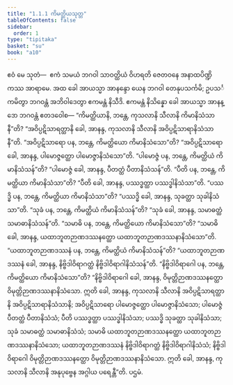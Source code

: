 ```yaml
---
title: "1.1.1 ကိမတ္ထိယသုတ္တ"
tableOfContents: false
sidebar:
  order: 1
type: "tipitaka"
basket: "su"
book: "a10"
---
```



<DynamicBreadcrumb />

<Division number="1" book="a10" e="ch" v="17" p="257">

<Paragraph number="2" book="a10">
ဧဝံ မေ သုတံ—  ဧကံ သမယံ ဘဂဝါ သာဝတ္ထိယံ ဝိဟရတိ ဇေတဝနေ အနာထပိဏ္ဍိကဿ အာရာမေ. အထ ခေါ အာယသ္မာ အာနန္ဒော ယေန ဘဂဝါ တေနုပသင်္ကမိ; ဥပသင်္ကမိတွာ ဘဂဝန္တံ အဘိဝါဒေတွာ ဧကမန္တံ နိသီဒိ. ဧကမန္တံ နိသိန္နော ခေါ အာယသ္မာ အာနန္ဒော ဘဂဝန္တံ ဧတဒဝေါစ—
</Paragraph>

<Paragraph number="3" book="a10">
“ကိမတ္ထိယာနိ, ဘန္တေ, ကုသလာနိ သီလာနိ ကိမာနိသံသာနီ”တိ? “အဝိပ္ပဋိသာရတ္ထာနိ ခေါ, အာနန္ဒ, ကုသလာနိ သီလာနိ အဝိပ္ပဋိသာရာနိသံသာနီ”တိ.
</Paragraph>

<Paragraph number="4" book="a10">
“အဝိပ္ပဋိသာရော ပန, ဘန္တေ, ကိမတ္ထိယော ကိမာနိသံသော”တိ? “အဝိပ္ပဋိသာရော ခေါ, အာနန္ဒ, ပါမောဇ္ဇတ္ထော ပါမောဇ္ဇာနိသံသော”တိ.
</Paragraph>

<Paragraph number="5" book="a10">
“ပါမောဇ္ဇံ ပန, ဘန္တေ, ကိမတ္ထိယံ ကိမာနိသံသန်”တိ? “ပါမောဇ္ဇံ ခေါ, အာနန္ဒ, ပီတတ္ထံ ပီတာနိသံသန်”တိ.
</Paragraph>

<Paragraph number="6" book="a10">
“ပီတိ ပန, ဘန္တေ, ကိမတ္ထိယာ ကိမာနိသံသာ”တိ? “ပီတိ ခေါ, အာနန္ဒ, ပဿဒ္ဓတ္ထာ ပဿဒ္ဓါနိသံသာ”တိ.
</Paragraph>

<Paragraph number="7" book="a10">
“ပဿဒ္ဓိ ပန, ဘန္တေ, ကိမတ္ထိယာ ကိမာနိသံသာ”တိ? “ပဿဒ္ဓိ ခေါ, အာနန္ဒ, သုခတ္ထာ သုခါနိသံသာ”တိ.
</Paragraph>

<Paragraph number="8" book="a10">
“သုခံ ပန, ဘန္တေ, ကိမတ္ထိယံ ကိမာနိသံသန်”တိ? “သုခံ ခေါ, အာနန္ဒ, သမာဓတ္ထံ သမာဓာနိသံသန်”တိ.
</Paragraph>

<Paragraph number="9" book="a10">
“သမာဓိ ပန, ဘန္တေ, ကိမတ္ထိယော ကိမာနိသံသော”တိ? “သမာဓိ ခေါ, အာနန္ဒ, ယထာဘူတဉာဏဒဿနတ္ထော ယထာဘူတဉာဏဒဿနာနိသံသော”တိ.
</Paragraph>

<Paragraph number="10" book="a10">
“ယထာဘူတဉာဏဒဿနံ ပန, ဘန္တေ, ကိမတ္ထိယံ ကိမာနိသံသန်”တိ? “ယထာဘူတဉာဏဒဿနံ ခေါ, အာနန္ဒ, နိဗ္ဗိဒါဝိရာဂတ္ထံ နိဗ္ဗိဒါဝိရာဂါနိသံသန်”တိ.
</Paragraph>

<Paragraph number="11" book="a10">
“နိဗ္ဗိဒါဝိရာဂေါ ပန, ဘန္တေ, ကိမတ္ထိယော ကိမာနိသံသော”တိ? “နိဗ္ဗိဒါဝိရာဂေါ ခေါ, အာနန္ဒ, ဝိမုတ္တိဉာဏဒဿနတ္ထော ဝိမုတ္တိဉာဏဒဿနာနိသံသော.
</Paragraph>

<Paragraph number="12" book="a10">
ဣတိ ခေါ, အာနန္ဒ, ကုသလာနိ သီလာနိ အဝိပ္ပဋိသာရတ္ထာနိ အဝိပ္ပဋိသာရာနိသံသာနိ; အဝိပ္ပဋိသာရော ပါမောဇ္ဇတ္ထော ပါမောဇ္ဇာနိသံသော; ပါမောဇ္ဇံ ပီတတ္ထံ ပီတာနိသံသံ; ပီတိ ပဿဒ္ဓတ္ထာ ပဿဒ္ဓါနိသံသာ; ပဿဒ္ဓိ သုခတ္ထာ သုခါနိသံသာ; သုခံ သမာဓတ္ထံ သမာဓာနိသံသံ; သမာဓိ ယထာဘူတဉာဏဒဿနတ္ထော ယထာဘူတဉာဏဒဿနာနိသံသော; ယထာဘူတဉာဏဒဿနံ နိဗ္ဗိဒါဝိရာဂတ္ထံ နိဗ္ဗိဒါဝိရာဂါနိသံသံ; နိဗ္ဗိဒါဝိရာဂေါ ဝိမုတ္တိဉာဏဒဿနတ္ထော ဝိမုတ္တိဉာဏဒဿနာနိသံသော. ဣတိ ခေါ, အာနန္ဒ, ကုသလာနိ သီလာနိ အနုပုဗ္ဗေန အဂ္ဂါယ ပရေန္တီ”တိ.

</Paragraph>
</Division>

<Paragraph number="13" type="center" book="a10">
ပဌမံ.
</Paragraph>